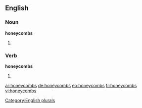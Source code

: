 ==English==

===Noun===
'''honeycombs'''

# {{plural of |[[honeycomb]]}}

===Verb===
'''honeycombs'''

# {{third-person singular of|honeycomb}}

[[Category:English plurals]]

[[ar:honeycombs]]
[[de:honeycombs]]
[[eo:honeycombs]]
[[fr:honeycombs]]
[[vi:honeycombs]]
